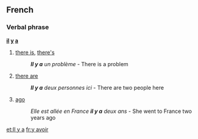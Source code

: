 ==French==
===Verbal phrase===
'''[[il]] [[y]] [[avoir|a]]'''

#[[there is]], [[there's]]
#:'''''Il y a''' un problème'' - There is a problem
#[[there are]]
#:'''''Il y a''' deux personnes ici'' - There are two people here
#[[ago]]
#:''Elle est allée en France '''il y a''' deux ans'' - She went to France two years ago

[[et:Il y a]]
[[fr:y avoir]]